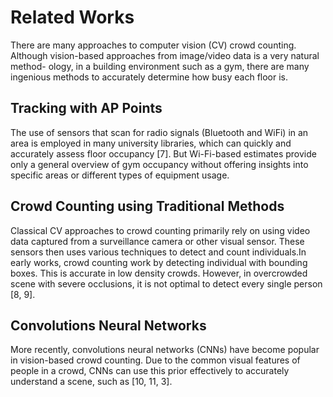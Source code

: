 # Related Works

There are many approaches to computer vision (CV) crowd counting. Although vision-based approaches from image/video data is a very natural method-
ology, in a building environment such as a gym, there are many ingenious methods to accurately determine how busy each floor is.

## Tracking with AP Points
The use of sensors that scan for radio signals (Bluetooth and WiFi) in an area is employed in many university libraries, which
can quickly and accurately assess floor occupancy [7]. But Wi-Fi-based
estimates provide only a general overview of gym occupancy without offering insights into specific areas or different types of equipment usage.

## Crowd Counting using Traditional Methods 
Classical CV approaches to crowd counting primarily rely on using video data captured from a surveillance 
camera or other visual sensor. These sensors then uses various techniques to detect and count individuals.In early works, crowd counting
work by detecting individual with bounding boxes. This is accurate in low
density crowds. However, in overcrowded scene with severe occlusions, it
is not optimal to detect every single person [8, 9].

## Convolutions Neural Networks
More recently, convolutions neural networks
(CNNs) have become popular in vision-based crowd counting. Due to the
common visual features of people in a crowd, CNNs can use this prior
effectively to accurately understand a scene, such as [10, 11, 3].